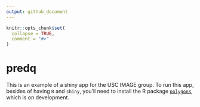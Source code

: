 ```yaml
---
output: github_document
---
```


<!-- README.md is generated from README.Rmd. Please edit that file -->

```r
knitr::opts_chunk$set(
  collapse = TRUE,
  comment = "#>"
)
```

# predq

This is an example of a shiny app for the USC IMAGE group. To run this app, besides of having `R` and `shiny`, you'll need to install the R package [`polygons`](https://github.com/USCBiostats/polygons), which is on development.